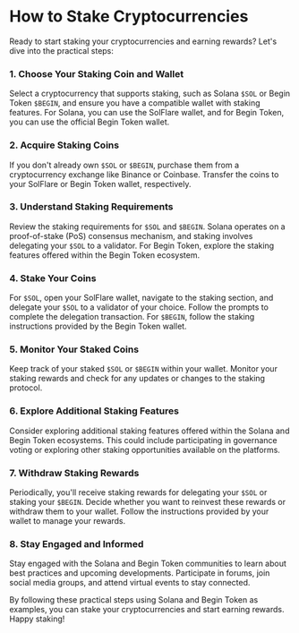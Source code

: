 # How to Stake Cryptocurrencies

Ready to start staking your cryptocurrencies and earning rewards? Let's dive into the practical steps:

### 1. Choose Your Staking Coin and Wallet

Select a cryptocurrency that supports staking, such as Solana `$SOL` or Begin Token `$BEGIN`, and ensure you have a compatible wallet with staking features. For Solana, you can use the SolFlare wallet, and for Begin Token, you can use the official Begin Token wallet.

### 2. Acquire Staking Coins

If you don't already own `$SOL` or `$BEGIN`, purchase them from a cryptocurrency exchange like Binance or Coinbase. Transfer the coins to your SolFlare or Begin Token wallet, respectively.

### 3. Understand Staking Requirements

Review the staking requirements for `$SOL` and `$BEGIN`. Solana operates on a proof-of-stake (PoS) consensus mechanism, and staking involves delegating your `$SOL` to a validator. For Begin Token, explore the staking features offered within the Begin Token ecosystem.

### 4. Stake Your Coins

For `$SOL`, open your SolFlare wallet, navigate to the staking section, and delegate your `$SOL` to a validator of your choice. Follow the prompts to complete the delegation transaction. For `$BEGIN`, follow the staking instructions provided by the Begin Token wallet.

### 5. Monitor Your Staked Coins

Keep track of your staked `$SOL` or `$BEGIN` within your wallet. Monitor your staking rewards and check for any updates or changes to the staking protocol.

### 6. Explore Additional Staking Features

Consider exploring additional staking features offered within the Solana and Begin Token ecosystems. This could include participating in governance voting or exploring other staking opportunities available on the platforms.

### 7. Withdraw Staking Rewards

Periodically, you'll receive staking rewards for delegating your `$SOL` or staking your `$BEGIN`. Decide whether you want to reinvest these rewards or withdraw them to your wallet. Follow the instructions provided by your wallet to manage your rewards.

### 8. Stay Engaged and Informed

Stay engaged with the Solana and Begin Token communities to learn about best practices and upcoming developments. Participate in forums, join social media groups, and attend virtual events to stay connected.

By following these practical steps using Solana and Begin Token as examples, you can stake your cryptocurrencies and start earning rewards. Happy staking!